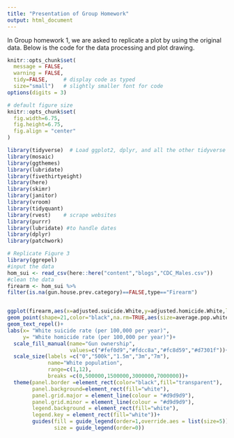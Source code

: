 ```yaml
---
title: "Presentation of Group Homework"
output: html_document
---
```

In Group homework 1, we are asked to replicate a plot by using the original data. Below is the code for the data processing and plot drawing.

```r
knitr::opts_chunk$set(
  message = FALSE, 
  warning = FALSE, 
  tidy=FALSE,     # display code as typed
  size="small")   # slightly smaller font for code
options(digits = 3)

# default figure size
knitr::opts_chunk$set(
  fig.width=6.75, 
  fig.height=6.75,
  fig.align = "center"
)
```


```r
library(tidyverse)  # Load ggplot2, dplyr, and all the other tidyverse packages
library(mosaic)
library(ggthemes)
library(lubridate)
library(fivethirtyeight)
library(here)
library(skimr)
library(janitor)
library(vroom)
library(tidyquant)
library(rvest)    # scrape websites
library(purrr)  
library(lubridate) #to handle dates
library(dplyr)
library(patchwork)
```

```r
# Replicate Figure 3
library(ggrepel)
#input the data
hom_sui <- read_csv(here::here("content","blogs","CDC_Males.csv"))      
#clean the data
firearm <- hom_sui %>%
filter(is.na(gun.house.prev.category)==FALSE,type=="Firearm")


ggplot(firearm,aes(x=adjusted.suicide.White,y=adjusted.homicide.White,label=ST))+
geom_point(shape=21,color="black",na.rm=TRUE,aes(size=average.pop.white,fill=gun.house.prev.category))+
geom_text_repel()+ 
labs(x= "White suicide rate (per 100,000 per year)", 
     y= "White homicide rate (per 100,000 per year)")+ 
  scale_fill_manual(name="Gun ownership",
                    values=c("#fef0d9","#fdcc8a","#fc8d59","#d7301f"))+
  scale_size(labels =c("0","500k","1.5m","3m","7m"),
             name="White population",
             range=c(1,12),
             breaks =c(0,500000,1500000,3000000,7000000))+
  theme(panel.border =element_rect(color="black",fill="transparent"),
        panel.background=element_rect(fill="white"),
        panel.grid.major = element_line(colour = "#d9d9d9"),
        panel.grid.minor = element_line(colour = "#d9d9d9"),
        legend.background = element_rect(fill="white"),
        legend.key = element_rect(fill="white"))+
        guides(fill = guide_legend(order=1,override.aes = list(size=5)),
               size = guide_legend(order=0))
  
```


